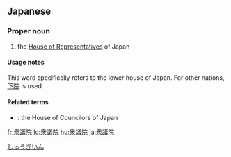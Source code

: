 {{also|眾議院|众议院}}
==Japanese==
{{ja-kanjitab|しゅう|ぎ|いん|yomi=on}}

===Proper noun===
{{ja-pos|しゅう.ぎ.いん|proper}}

# the [[House of Representatives]] of Japan

====Usage notes====
This word specifically refers to the lower house of Japan. For other nations, [[下院]] is used.

====Related terms====
* {{ja-r|参議院|さんぎ.いん}}: the House of Councilors of Japan

[[Category:ja:Politics|しゅうぎいん]]

[[fr:衆議院]]
[[lo:衆議院]]
[[hu:衆議院]]
[[ja:衆議院]]